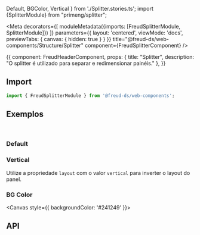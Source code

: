  Default,
  BGColor, Vertical
} from './Splitter.stories.ts'; import {SplitterModule} from "primeng/splitter";

<Meta
  decorators={[
    moduleMetadata({imports: [FreudSplitterModule, SplitterModule]})
  ]}
  parameters={{
    layout: 'centered',
    viewMode: 'docs',
    previewTabs: {
      canvas: { hidden: true }
    }
  }}
  title="@freud-ds/web-components/Structure/Splitter"
  component={FreudSplitterComponent}
/>

<Story name="Storyname-hidden">
  {{
    component: FreudHeaderComponent,
    props: {
      title: "Splitter",
      description: "O splitter é utilizado para separar e redimensionar painéis."
    },
  }}
</Story>

## <a id="importing"></a>Import

```ts
import { FreudSplitterModule } from '@freud-ds/web-components';
```

## <a id="exemplos"></a>Exemplos
<br />

### Default
<Canvas>
  <Story story={Default}/>
</Canvas>


### Vertical
Utilize a propriedade `layout` com o valor `vertical` para inverter o layout do panel.
<Canvas>
  <Story story={Vertical}/>
</Canvas>

### BG Color
<Canvas style={{ backgroundColor: '#241249' }}>
  <Story story={BGColor}/>
</Canvas>

## <a id="api"></a>API

<ArgsTable of={FreudSplitterComponent} />
